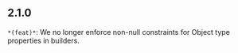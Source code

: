 ## 2.1.0
`*(feat)*`: We no longer enforce non-null constraints for Object type properties in builders.


